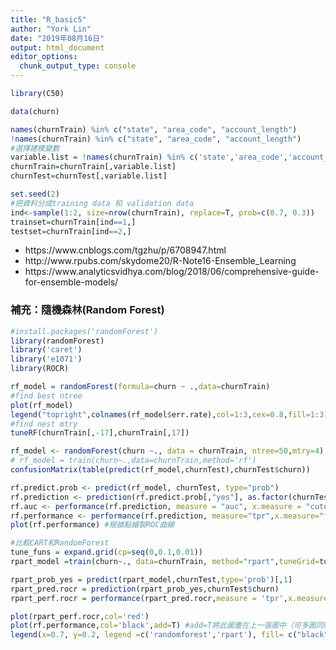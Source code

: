 ```yaml
---
title: "R_basic5"
author: "York Lin"
date: "2019年08月16日"
output: html_document
editor_options: 
  chunk_output_type: console
---
```


```R
library(C50)

data(churn)

names(churnTrain) %in% c("state", "area_code", "account_length")
!names(churnTrain) %in% c("state", "area_code", "account_length")
#選擇建模變數
variable.list = !names(churnTrain) %in% c('state','area_code','account_length')
churnTrain=churnTrain[,variable.list]
churnTest=churnTest[,variable.list]

set.seed(2)
#把資料分成training data 和 validation data
ind<-sample(1:2, size=nrow(churnTrain), replace=T, prob=c(0.7, 0.3))
trainset=churnTrain[ind==1,]
testset=churnTrain[ind==2,]
```

- https://www.cnblogs.com/tgzhu/p/6708947.html
- http://www.rpubs.com/skydome20/R-Note16-Ensemble_Learning
- https://www.analyticsvidhya.com/blog/2018/06/comprehensive-guide-for-ensemble-models/

### 補充：隨機森林(Random Forest)
```R
#install.packages('randomForest')
library(randomForest)
library('caret')
library('e1071')
library(ROCR)

rf_model = randomForest(formula=churn ~ .,data=churnTrain)
#find best ntree
plot(rf_model)
legend("topright",colnames(rf_model$err.rate),col=1:3,cex=0.8,fill=1:3)
#find nest mtry
tuneRF(churnTrain[,-17],churnTrain[,17])

rf_model <- randomForest(churn ~., data = churnTrain, ntree=50,mtry=4)
# rf_model = train(churn~.,data=churnTrain,method='rf')
confusionMatrix(table(predict(rf_model,churnTest),churnTest$churn))

rf.predict.prob <- predict(rf_model, churnTest, type="prob")
rf.prediction <- prediction(rf.predict.prob[,"yes"], as.factor(churnTest$churn))
rf.auc <- performance(rf.prediction, measure = "auc", x.measure = "cutoff")
rf.performance <- performance(rf.prediction, measure="tpr",x.measure="fpr")#根據點繪製ROC曲線
plot(rf.performance) #根據點繪製ROC曲線

#比較CART和RandomForest
tune_funs = expand.grid(cp=seq(0,0.1,0.01))
rpart_model =train(churn~., data=churnTrain, method="rpart",tuneGrid=tune_funs)

rpart_prob_yes = predict(rpart_model,churnTest,type='prob')[,1]
rpart_pred.rocr = prediction(rpart_prob_yes,churnTest$churn)
rpart_perf.rocr = performance(rpart_pred.rocr,measure = 'tpr',x.measure = 'fpr')

plot(rpart_perf.rocr,col='red')
plot(rf.performance,col='black',add=T) #add=T將此圖畫在上一張圖中（可多圖同時呈現）
legend(x=0.7, y=0.2, legend =c('randomforest','rpart'), fill= c("black","red"))
```
